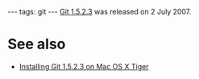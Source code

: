 ---
tags: git
---
[[Git 1.5.2.3]] was released on 2 July 2007.

= See also =

* [[Installing Git 1.5.2.3 on Mac OS X Tiger]]

